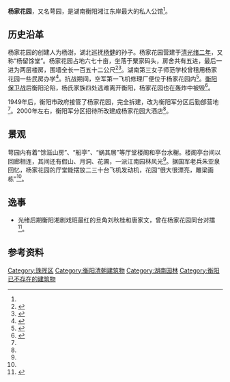 '''杨家花园'''，又名萼园，是湖南衡阳湘江东岸最大的私人公馆<ref name=":3" />。

== 历史沿革 ==
杨家花园的创建人为杨澍，湖北巡抚[[杨健_(湖北巡抚)|杨健]]的孙子。杨家花园营建于[[1876年|清光绪二年]]，又称“杨留馀堂”。杨家花园占地六七十亩，坐落于粟家码头，房舍共有五进，最后一进为两层楼房，围墙全长一百五十二公尺<ref name=":0">{{Cite book|title=衡阳历史文化丛书：城邑沧桑|last=郭|first=建衡|publisher=湖南人民出版社|year=2006年|isbn=9787543850637|location=|page=143|pages=|chapter=第六章 清代（上）：衡阳城区的基本定型}}</ref><ref name=":3">{{Cite news|url=https://cmsuiv3.aheading.com/Article/ArticleRead/2562744?from=singlemessage|title=江东萼园：曾是衡阳有名的私家园林|author=翟瑜|date=2017年8月26日|work=衡阳日报|accessdate=|archive-url=https://web.archive.org/web/20190105201716/https://cmsuiv3.aheading.com/Article/ArticleRead/2562744?from=singlemessage|archive-date=2019年1月5日|dead-url=yes}}</ref>。湖南第三女子师范学校曾租用杨家花园一些民房办学<ref>{{Cite book|title=乙编_244 湖南近现代名校史料 三|last=湖南省教育史志编纂|first=|publisher=北京出版集团|year=2012|isbn=9787999079187|location=|pages=}}</ref>。抗战期间，空军第一飞机修理厂便位于杨家花园内<ref name=":1">{{Cite news|url=http://www.js.xinhuanet.com/2015-06/08/c_1115537464.htm|title=重回昔日战场 5位南京抗战老兵结束圆梦之旅|last=陈|first=志佳|date=2015年6月8日|work=现代快报|last2=付|first2=瑞利|accessdate=|deadurl=yes|archiveurl=https://web.archive.org/web/20150804203210/http://www.js.xinhuanet.com/2015-06/08/c_1115537464.htm|archivedate=2015年8月4日}}</ref>。[[衡阳保卫战|衡阳保卫战]]后衡阳沦陷，杨氏家族四处逃难离开衡阳，杨家花园也在轰炸中被毁<ref name=":2">{{Cite news|url=|title=站在江东码头听一段老公馆的轶事|last=何|first=芬|date=2014年4月27日|work=衡阳日报|accessdate=}}</ref>。

1949年后，衡阳市政府接管了杨家花园，完全拆建，改为衡阳军分区后勤部营地<ref name=":2" />。2000年左右，衡阳军分区招待所改建成杨家花园大酒店<ref name=":3" />。

== 景观 ==
萼园内有着“馀滋山房”、“船亭”、“蜗其居”等厅堂楼阁和亭台水榭。楼阁亭台间以回廊相连，其间还有假山、月洞、花圃，一派江南园林风光<ref name=":0" />。据国军老兵朱亚泉回忆，杨家花园的厅堂能摆放二三十台飞机发动机，花园“很大很漂亮，雕梁画栋”<ref name=":1" />。

== 逸事 ==
*光绪后期衡阳湘剧戏班最红的旦角刘秋桂和唐家文，曾在杨家花园同台对擂<ref>{{Cite book|title=湖南地方剧种志|last=|first=|publisher=湖南文艺出版社|year=1989年|location=|page=142|pages=|chapter=唐家文输戏不输德}}</ref>。

== 参考资料 ==
{{Reflist|2}}
[[Category:珠晖区|Category:珠晖区]]
[[Category:衡阳清朝建筑物|Category:衡阳清朝建筑物]]
[[Category:湖南园林|Category:湖南园林]]
[[Category:衡阳已不存在的建筑物|Category:衡阳已不存在的建筑物]]